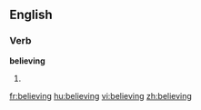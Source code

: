 ==English==

===Verb===
'''believing'''

# {{present participle of|[[believe]]}}

[[fr:believing]]
[[hu:believing]]
[[vi:believing]]
[[zh:believing]]